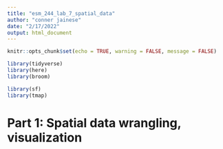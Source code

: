 ```yaml
---
title: "esm_244_lab_7_spatial_data"
author: "conner jainese"
date: "2/17/2022"
output: html_document
---
```


```r
knitr::opts_chunk$set(echo = TRUE, warning = FALSE, message = FALSE)

library(tidyverse)
library(here)
library(broom)

library(sf)
library(tmap)
```

# Part 1: Spatial data wrangling, visualization

```r

```






